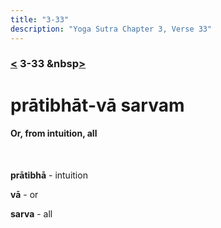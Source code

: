 ```yaml
---
title: "3-33"
description: "Yoga Sutra Chapter 3, Verse 33"
---
```


### [<](/Chapter-3/3-32/) 3-33 &nbsp[>](/Chapter-3/3-34/)

# prātibhāt-vā sarvam

#### Or, from intuition, all

<br />

**prātibhā** - intuition

**vā** - or

**sarva** - all

<br />
